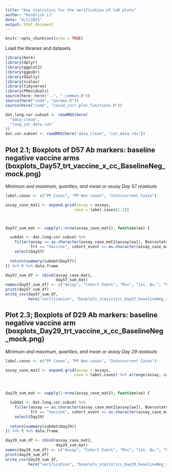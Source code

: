 ```yaml
---
title: "Key statistics for the verification of CoR plots"
author: "Kendrick Li"
date: "4/1/2021"
output: html_document
---
```


```r
knitr::opts_chunk$set(echo = TRUE)
```
Load the libraries and datasets

```r
library(here)
library(dplyr)
library(ggplot2)
library(ggpubr)
library(GGally)
library(scales)
library(tidyverse)
library(PResiduals)
source(here::here("..", "_common.R"))
source(here("code", "params.R"))
source(here("code", "covid_corr_plot_functions.R"))

dat.long.cor.subset <- readRDS(here(
  "data_clean",
  "long_cor_data.rds"
))
dat.cor.subset <- readRDS(here("data_clean", "cor_data.rds"))

```

## Plot 2.1; Boxplots of D57 Ab markers: baseline negative vaccine arms (boxplots_Day57_trt_vaccine_x_cc_BaselineNeg_mock.png)


*Minimum and maximum, quartiles, and mean or assay Day 57 readouts*

```r

label.cases <- c("PP Cases", "PP Non-cases", "Intercurrent Cases")

assay_case_mat1 <- expand.grid(assay = assays,
                              case = label.cases[1:2])



day57_sum_mat <- sapply(1:nrow(assay_case_mat1), function(aa) {

  subdat <- dat.long.cor.subset %>%
    filter(assay == as.character(assay_case_mat1$assay[aa]), Bserostatus == "Baseline Neg",
           Trt == "Vaccine", cohort_event == as.character(assay_case_mat1$case[aa])) %>%
    select(Day57) 
  
  return(summary(subdat$Day57))
}) %>% t %>% data.frame

day57_sum_df <- cbind(assay_case_mat1,
                      day57_sum_mat)
names(day57_sum_df) <- c("Assay", "Cohort Event", "Min", "1st. Qu.", "Median", "Mean", "3rd. Qu.", "Max")
print(day57_sum_df)
write_csv(day57_sum_df,
          here("verification", "boxplots_statistics_Day57_baselineNeg_vaccine.csv"))
```

## Plot 2.3; Boxplots of D29 Ab markers: baseline negative vaccine arm (boxplots_Day29_trt_vaccine_x_cc_BaselineNeg_mock.png)

*Minimum and maximum, quartiles, and mean or assay Day 29 readouts*

```r

label.cases <- c("PP Cases", "PP Non-cases", "Intercurrent Cases")

assay_case_mat2 <- expand.grid(assay = assays,
                              case = label.cases) %>% arrange(assay, case)



day29_sum_mat <- sapply(1:nrow(assay_case_mat2), function(aa) {

  subdat <- dat.long.cor.subset %>%
    filter(assay == as.character(assay_case_mat2$assay[aa]), Bserostatus == "Baseline Neg",
           Trt == "Vaccine", cohort_event == as.character(assay_case_mat2$case[aa])) %>%
    select(Day29) 
  
  return(summary(subdat$Day29))
}) %>% t %>% data.frame

day29_sum_df <- cbind(assay_case_mat2,
                      day29_sum_mat)
names(day29_sum_df) <- c("Assay", "Cohort Event", "Min", "1st. Qu.", "Median", "Mean", "3rd. Qu.", "Max")
print(day29_sum_df)
write_csv(day29_sum_df,
          here("verification", "boxplots_statistics_Day29_baselineNeg_vaccine.csv"))
```